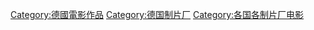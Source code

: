 [[Category:德國電影作品|Category:德國電影作品]]
[[Category:德国制片厂|Category:德国制片厂]]
[[Category:各国各制片厂电影|Category:各国各制片厂电影]]